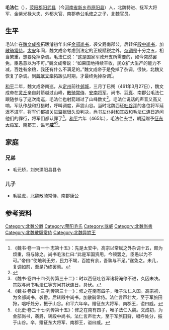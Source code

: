 '''毛法仁'''（{{bd|？||465年|catIdx=B步}}），[[荥阳郡|荥阳郡]][[阳武县|阳武县]]（今[[河南省|河南省]][[新乡市|新乡市]][[原阳县|原阳县]]）人，北魏特进、抚军大将军、金紫光禄大夫、外都大官、南郡恭公[[毛修之|毛修之]]之子，北魏官员。

==生平==
毛法仁在[[魏文成帝|魏文成帝]]拓跋濬初年出任[[金部尚书|金部尚书]]，袭父爵南郡公，后转任[[殿中尚书|殿中尚书]]，加[[散骑常侍|散骑常侍]]。[[太安_(北魏)|太安]]年间，魏文成帝考虑到法定的正规赋税之外，[[租庸调|杂调]]是十分之五，相当繁重，想要免掉杂调。毛法仁说：“这是国家军政开支所需要的，如今突然罢免，臣愚意以为不可。”魏文成帝说：“如果田地持续丰收，民众扩大生产的能力不减，百姓有余粮，我还有什么不满足的。”魏文成帝于是免掉了杂调。很快，北魏又恢复了杂调。到[[魏献文帝|魏献文帝]]拓跋弘时期，才最终免掉杂调<ref>《魏书·卷一百一十·志第十五》：先是太安中，高宗以常赋之外杂调十五，颇为烦重，将与除之。尚书毛法仁曰:“此是军国资用，今顿罢之，臣愚以为不可。”帝曰:“使地利无穷，民力不竭，百姓有余，吾孰与不足。”遂免之。未几，复调如前，至是乃终罢焉。</ref>。

[[和平_(北魏)|和平]]二年，魏文成帝南巡，从[[定州|定州]]前往[[邺城|邺城]]，三月丁巳朔（461年3月27日），魏文成帝在[[灵丘|灵丘]]亲自射箭越过山峰，[[散骑常侍|散骑常侍]]、[[安南将军|安南将军]]、尚书、[[羽真|羽真]]、南郡公毛法仁跟随参与了这次南巡，毛法仁也射箭越过了山峰数丈<ref name=autogenerated3>{{Citation| last=| first=| author-link=山西省考古研究所、灵丘县文物局| year=1997年| title=《山西灵丘北魏文成帝〈南巡碑〉》| periodical=《文物》| volume=| issue=12期| pages=70-79| url=http://www.cnki.com.cn/Article/CJFDTOTAL-WENW199712011.htm| doi=| oclc=| accessdate=2020-08-29| archive-date=2019-07-25| archive-url=https://web.archive.org/web/20190725155706/http://www.cnki.com.cn/Article/CJFDTOTAL-WENW199712011.htm| dead-url=no}}</ref>。毛法仁说话的声音又高又响，军队作战和打猎时，呼叫调度，声震山谷。当时北魏西征[[吐谷浑|吐谷浑]]的各位将军延迟不进军，将军们都被关进监狱很久没判决，尚书左仆射[[和其奴|和其奴]]和毛法仁连日追问他们的罪行，将军们都认罪了<ref>《魏书·卷四十四·列传第三十二》：时以西征吐谷浑诸将淹停不进，久囚未决。其奴与尚书毛法仁等穷问其状连日，具伏。</ref>。[[和平_(北魏)|和平]]六年（465年），毛法仁去世，朝廷赠予[[征东大将军|征东大将军]]、南郡王，谥号'''威'''<ref>《魏书·卷四十三·列传第三十一》：修之在南有四子，唯子法仁入国。高宗初，为金部尚书，袭爵。后转殿中尚书，加散骑常侍。法仁言声壮大，至于军旅田狩，唱呼处分，振于山谷。和平六年卒。赠征东大将军、南郡王，谥曰威。</ref><ref>《北史·卷二十七·列传第十五》：修之在南有四子，唯子法仁入魏。文成初，为金部尚书，袭爵，转殿中尚书。法仁言声壮大，至于军旅田狩，唱呼处分，振于山谷。卒，赠征东大将军、南郡王，谥曰威。</ref>。

==家庭==
===兄弟===
*毛元矫，刘宋溧阳县县令

===儿子===
*[[毛猛虎|毛猛虎]]，北魏散骑常侍、南郡康公

==参考资料==
{{reflist}}

[[Category:北魏公爵|Category:北魏公爵]]
[[Category:荥阳毛氏|Category:荥阳毛氏]]
[[Category:諡威|Category:諡威]]
[[Category:北魏尚書|Category:北魏尚書]]
[[Category:北魏散騎常侍|Category:北魏散騎常侍]]
[[Category:北魏异姓王|Category:北魏异姓王]]